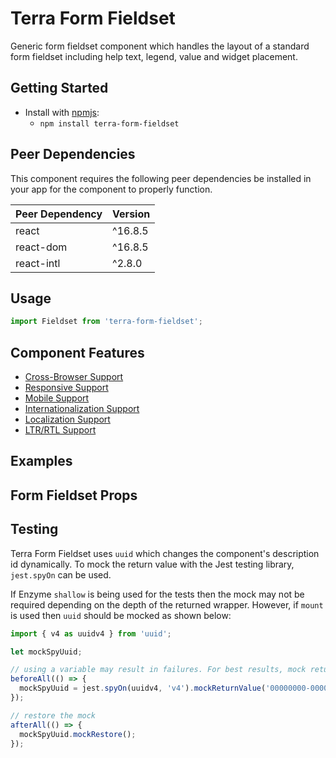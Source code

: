 


<Badge />

# Terra Form Fieldset

Generic form fieldset component which handles the layout of a standard form fieldset including help text, legend, value and widget placement.

## Getting Started

- Install with [npmjs](https://www.npmjs.com):
  - `npm install terra-form-fieldset`

<!-- AUTO-GENERATED-CONTENT:START Peer Dependencies -->
## Peer Dependencies

This component requires the following peer dependencies be installed in your app for the component to properly function.

| Peer Dependency | Version |
|-|-|
| react | ^16.8.5 |
| react-dom | ^16.8.5 |
| react-intl | ^2.8.0 |

<!-- AUTO-GENERATED-CONTENT:END -->

## Usage

```jsx
import Fieldset from 'terra-form-fieldset';
```

## Component Features

 * [Cross-Browser Support](https://engineering.cerner.com/terra-ui/about/terra-ui/component-standards#cross-browser-support)
 * [Responsive Support](https://engineering.cerner.com/terra-ui/about/terra-ui/component-standards#responsive-support)
 * [Mobile Support](https://engineering.cerner.com/terra-ui/about/terra-ui/component-standards#mobile-support)
 * [Internationalization Support](https://engineering.cerner.com/terra-ui/about/terra-ui/component-standards#internationalization-i18n)
 * [Localization Support](https://engineering.cerner.com/terra-ui/about/terra-ui/component-standards#internationalization-i18n)
 * [LTR/RTL Support](https://engineering.cerner.com/terra-ui/about/terra-ui/component-standards#ltr--rtl)

## Examples
<FieldsetExamples />

## Form Fieldset Props
<FormFieldsetPropsTable />

## Testing

Terra Form Fieldset uses `uuid` which changes the component's description id dynamically. To mock the return value with the Jest testing library, `jest.spyOn` can be used.

If Enzyme `shallow` is being used for the tests then the mock may not be required depending on the depth of the returned wrapper. However, if `mount` is used then `uuid` should be mocked as shown below:

```js
import { v4 as uuidv4 } from 'uuid';

let mockSpyUuid;

// using a variable may result in failures. For best results, mock return value.
beforeAll(() => {
  mockSpyUuid = jest.spyOn(uuidv4, 'v4').mockReturnValue('00000000-0000-0000-0000-000000000000');
});

// restore the mock
afterAll(() => {
  mockSpyUuid.mockRestore();
});

```
